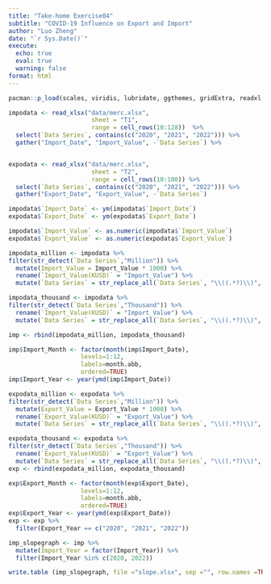 ```yaml
---
title: "Take-home Exercise04"
subtitle: "COVID-19 Influence on Export and Import"
author: "Luo Zheng" 
date: "`r Sys.Date()`"
execute: 
  echo: true
  eval: true
  warning: false
format: html
---
```


```r
pacman::p_load(scales, viridis, lubridate, ggthemes, gridExtra, readxl, knitr, data.table, CGPfunctions, ggHoriPlot, tidyverse)
```

```r
impodata <- read_xlsx("data/merc.xlsx",
                       sheet = "T1",
                       range = cell_rows(10:128))  %>% 
  select(`Data Series`, contains(c("2020", "2021", "2022"))) %>% 
  gather("Import_Date", "Import_Value", -`Data Series`) %>% 


expodata <- read_xlsx("data/merc.xlsx",
                       sheet = "T2",
                       range = cell_rows(10:100)) %>% 
  select(`Data Series`, contains(c("2020", "2021", "2022"))) %>% 
  gather("Export_Date", "Export_Value", -`Data Series`)
```


```r
impodata$`Import_Date` <- ym(impodata$`Import_Date`)
expodata$`Export_Date` <- ym(expodata$`Export_Date`)
```

```r
impodata$`Import_Value` <- as.numeric(impodata$`Import_Value`)
expodata$`Export_Value` <- as.numeric(expodata$`Export_Value`)
```

```r
impodata_million <- impodata %>% 
filter(str_detect(`Data Series`,"Million")) %>% 
  mutate(Import_Value = Import_Value * 1000) %>% 
  rename(`Import_Value(KUSD)` = "Import_Value") %>% 
  mutate(`Data Series` = str_replace_all(`Data Series`, "\\((.*?)\\)", ""))

impodata_thousand <- impodata %>% 
filter(str_detect(`Data Series`,"Thousand")) %>% 
  rename(`Import_Value(KUSD)` = "Import_Value") %>% 
  mutate(`Data Series` = str_replace_all(`Data Series`, "\\((.*?)\\)", ""))

imp <- rbind(impodata_million, impodata_thousand)
```

```r
imp$Import_Month <- factor(month(imp$Import_Date), 
                    levels=1:12, 
                    labels=month.abb, 
                    ordered=TRUE) 
imp$Import_Year <- year(ymd(imp$Import_Date))
```

```r
expodata_million <- expodata %>% 
filter(str_detect(`Data Series`,"Million")) %>% 
  mutate(Export_Value = Export_Value * 1000) %>% 
  rename(`Export_Value(KUSD)` = "Export_Value") %>% 
  mutate(`Data Series` = str_replace_all(`Data Series`, "\\((.*?)\\)", ""))

expodata_thousand <- expodata %>% 
filter(str_detect(`Data Series`,"Thousand")) %>% 
  rename(`Export_Value(KUSD)` = "Export_Value") %>% 
  mutate(`Data Series` = str_replace_all(`Data Series`, "\\((.*?)\\)", ""))
exp <- rbind(expodata_million, expodata_thousand)
```

```r
exp$Export_Month <- factor(month(exp$Export_Date), 
                    levels=1:12, 
                    labels=month.abb, 
                    ordered=TRUE) 
exp$Export_Year <- year(ymd(exp$Export_Date))
exp <- exp %>% 
  filter(Export_Year == c("2020", "2021", "2022"))
```


```r
imp_slopegraph <- imp %>% 
  mutate(Import_Year = factor(Import_Year)) %>%
  filter(Import_Year %in% c(2020, 2022))
```

```r
write.table (imp_slopegraph, file ="slope.xlsx", sep ="", row.names =TRUE, col.names =TRUE, quote =TRUE)
```
